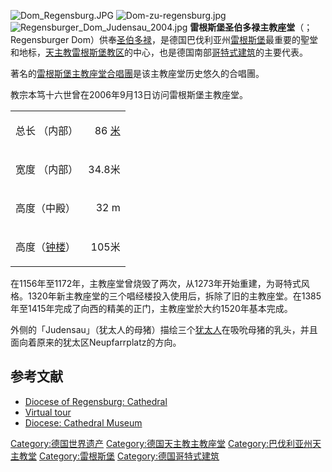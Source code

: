 [[File:Dom_Regensburg.JPG|thumb]]
[[File:Dom-zu-regensburg.jpg|thumb]]
[[File:Regensburger_Dom_Judensau_2004.jpg|right]]
'''雷根斯堡圣伯多禄主教座堂'''（{{lang-de|Kathedrale St. Peter}}；Regensburger Dom）供奉[[圣伯多禄|圣伯多禄]]，是德国巴伐利亚州[[雷根斯堡|雷根斯堡]]最重要的聖堂和地标，[[天主教雷根斯堡教区|天主教雷根斯堡教区]]的中心，也是德国南部[[哥特式建筑|哥特式建筑]]的主要代表。

著名的[[雷根斯堡主教座堂合唱團|雷根斯堡主教座堂合唱團]]是该主教座堂历史悠久的合唱團。

教宗本笃十六世曾在2006年9月13日访问雷根斯堡主教座堂。

{| class=wikitable
|-
|总长 （内部）
| align="right" |86 [[米_(單位)|米]]
|-
|宽度 （内部）
| align="right" |34.8米
|-
|高度（中殿）
| align="right" |32 m
|-
|高度（[[钟楼|钟楼]]）
| align="right" |105米
|}

在1156年至1172年，主教座堂曾烧毁了两次，从1273年开始重建，为哥特式风格。1320年新主教座堂的三个唱经楼投入使用后，拆除了旧的主教座堂。在1385年至1415年完成了向西的精美的正门，主教座堂於大约1520年基本完成。 

外侧的「Judensau」（犹太人的母猪）描绘三个[[犹太人|犹太人]]在吸吮母猪的乳头，并且面向着原来的犹太区Neupfarrplatz的方向。

== 参考文献 ==

* [https://web.archive.org/web/20131102232334/http://www.bistum-regensburg.de/borpage000393.asp Diocese of Regensburg: Cathedral] {{de icon}}
* [https://web.archive.org/web/20101002113809/http://www.regensburg-entdecken.de/#/adressen/regensburg-entdecken/sehenswertes/kirchen/12010+6459-dom-st-peter.html Virtual tour] {{de icon}}
* [https://web.archive.org/web/20051122232302/http://www.bistumsmuseen-regensburg.de/html/domschatz_geschichte.htm Diocese: Cathedral Museum]  {{de icon}}

{{coord|49|01|10|N|12|05|53|E|region:DE-BY_type:landmark|display=title}}
{{Commons|Category:Regensburger Dom|Regensburg Cathedral}}

{{Authority control}}
[[Category:德国世界遗产|Category:德国世界遗产]]
[[Category:德国天主教主教座堂|Category:德国天主教主教座堂]]
[[Category:巴伐利亚州天主教堂|Category:巴伐利亚州天主教堂]]
[[Category:雷根斯堡|Category:雷根斯堡]]
[[Category:德国哥特式建筑|Category:德国哥特式建筑]]